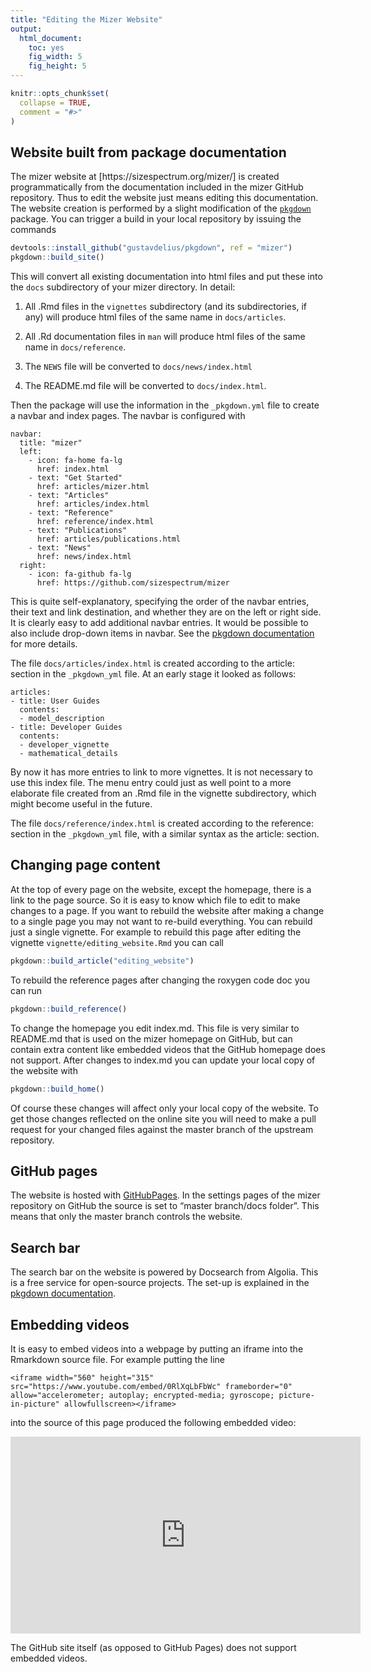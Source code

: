 ```yaml
---
title: "Editing the Mizer Website"
output:
  html_document:
    toc: yes
    fig_width: 5
    fig_height: 5
---
```


```r
knitr::opts_chunk$set(
  collapse = TRUE,
  comment = "#>"
)
```


## Website built from package documentation
The mizer website at [https://sizespectrum.org/mizer/] is created
programmatically from the documentation included in the mizer GitHub
repository. Thus to edit the website just means editing this documentation.
The website creation is performed by a slight modification of the 
[`pkgdown`](https://pkgdown.r-lib.org/index.html) package. You can trigger
a build in your local repository by issuing the commands
```r
devtools::install_github("gustavdelius/pkgdown", ref = "mizer")
pkgdown::build_site()
```
This will convert all existing documentation into html files and put these
into the `docs` subdirectory of your mizer directory. In detail:

1. All .Rmd files in the `vignettes` subdirectory (and its subdirectories, if
   any) will produce html files of the same name in `docs/articles`.

2. All .Rd documentation files in `man` will produce html files of the same
   name in `docs/reference`.
   
4. The `NEWS` file will be converted to `docs/news/index.html`

5. The README.md file will be converted to `docs/index.html`.

Then the package will use the information in the `_pkgdown.yml` file to
create a navbar and index pages. The navbar is configured with
```
navbar:
  title: "mizer"
  left:
    - icon: fa-home fa-lg
      href: index.html
    - text: "Get Started"
      href: articles/mizer.html
    - text: "Articles"
      href: articles/index.html
    - text: "Reference"
      href: reference/index.html
    - text: "Publications"
      href: articles/publications.html
    - text: "News"
      href: news/index.html
  right:
    - icon: fa-github fa-lg
      href: https://github.com/sizespectrum/mizer
```
This is quite self-explanatory, specifying the order of the navbar entries,
their text and link destination, and whether they are on the left or right side.
It is clearly easy to add additional navbar entries.
It would be possible to also include drop-down items in navbar. See the
[pkgdown documentation](https://pkgdown.r-lib.org/articles/pkgdown.html#navigation-bar)
for more details.

The file `docs/articles/index.html` is created according to the article: 
section in the `_pkgdown_yml` file. At an early stage it looked as follows:
```
articles:
- title: User Guides
  contents:
  - model_description
- title: Developer Guides
  contents:
  - developer_vignette
  - mathematical_details
```
By now it has more entries to link to more vignettes. It
is not necessary to use this index file. The menu entry could just as well
point to a more elaborate file created from an .Rmd file in the vignette
subdirectory, which might become useful in the future.

The file `docs/reference/index.html` is created according to the reference:
section in the `_pkgdown_yml` file, with a similar syntax as the article:
section.

## Changing page content
At the top of every page on the website, except the homepage, there is
a link to the page source. So it is easy to know which file to edit to
make changes to a page. If you want to rebuild the website after making
a change to a single page you may not want to re-build everything. You can
rebuild just a single vignette. For example to rebuild this page after 
editing the vignette `vignette/editing_website.Rmd` you can call
```r
pkgdown::build_article("editing_website")
```
To rebuild the reference pages after changing the roxygen code doc you can
run
```r
pkgdown::build_reference()
```

To change the homepage you edit index.md. This file is very similar to 
README.md that is used on the mizer homepage on GitHub, but can contain
extra content like embedded videos that the GitHub homepage does not
support. After changes to index.md you can update your local copy of
the website with
```r
pkgdown::build_home()
```

Of course these changes will affect only your local copy of the website.
To get those changes reflected on the online site you will need to make
a pull request for your changed files against the master branch of the upstream 
repository. 


## GitHub pages
The website is hosted with [GitHubPages](https://pages.github.com/). In the
settings pages of the mizer repository on GitHub the source is set to
"master branch/docs folder". This means that only the master branch controls
the website.


## Search bar
The search bar on the website is powered by Docsearch from Algolia.
This is a free service for open-source projects. The set-up is
explained in the 
[pkgdown documentation](https://pkgdown.r-lib.org/articles/pkgdown.html#search).


## Embedding videos
It is easy to embed videos into a webpage by putting an iframe into the
Rmarkdown source file. For example putting the line
```
<iframe width="560" height="315" src="https://www.youtube.com/embed/0RlXqLbFbWc" frameborder="0" allow="accelerometer; autoplay; encrypted-media; gyroscope; picture-in-picture" allowfullscreen></iframe>
```
into the source of this page produced the following embedded video:

<iframe width="560" height="315" src="https://www.youtube.com/embed/0RlXqLbFbWc" frameborder="0" allow="accelerometer; autoplay; encrypted-media; gyroscope; picture-in-picture" allowfullscreen></iframe>

The GitHub site itself (as opposed to GitHub Pages) does not support
embedded videos. 
